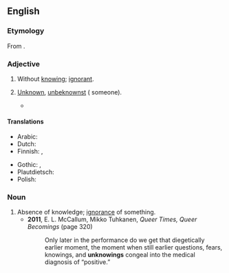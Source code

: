 ==English==

===Etymology===
From {{prefix|en|un|knowing}}.

===Adjective===
{{en-adj}}

# Without [[knowing]]; [[ignorant]].
# {{lb|en|obsolete}} [[unknown|Unknown]], [[unbeknownst]] ({{m|en|to}} someone).
#* {{RQ:Tyndale NT|Luke|II|text=And when they had fulfilled the dayes, as they returned home, the chylde Jesus boode styll in hierusalem, '''vnknowinge''' to his father and mother.}}

====Translations====
{{trans-top|without knowing}}
* Arabic: {{t|ar|جَاهِل}}
* Dutch: {{t+|nl|onwetend}}
* Finnish: {{t+|fi|tietämätön}}, {{t+|fi|epätietoinen}}
{{trans-mid}}
* Gothic: {{t|got|𐌿𐌽𐌺𐌿𐌽𐌽𐌰𐌽𐌳𐍃}}, {{t|got|𐌿𐌽𐍅𐌹𐍄𐌰𐌽𐌳𐍃}}
* Plautdietsch: {{t|pdt|onweetent}}
* Polish: {{t+|pl|bezwiedny}}
{{trans-bottom}}

===Noun===
{{en-noun}}

# Absence of knowledge; [[ignorance]] of something.
#* '''2011''', E. L. McCallum, Mikko Tuhkanen, ''Queer Times, Queer Becomings'' (page 320)
#*: Only later in the performance do we get that diegetically earlier moment, the moment when still earlier questions, fears, knowings, and '''unknowings''' congeal into the medical diagnosis of “positive.”